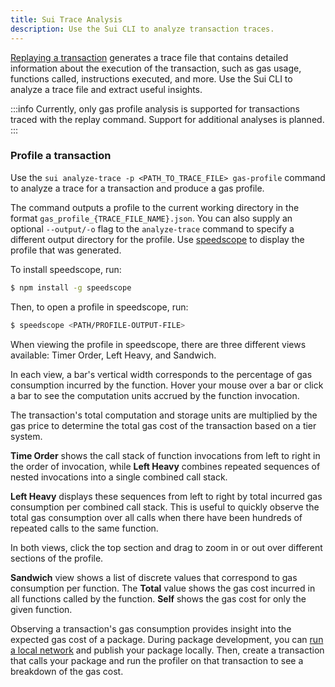 ```yaml
---
title: Sui Trace Analysis
description: Use the Sui CLI to analyze transaction traces.
---
```


[Replaying a transaction](./replay.mdx) generates a trace file that contains detailed information about the execution of the transaction, such as gas usage, functions called, instructions executed, and more. Use the Sui CLI to analyze a trace file and extract useful insights.

:::info
Currently, only gas profile analysis is supported for transactions traced with the replay command. Support for additional analyses is planned.
:::

### Profile a transaction

Use the `sui analyze-trace -p <PATH_TO_TRACE_FILE> gas-profile` command to analyze a trace for a transaction and produce a gas profile. 

The command outputs a profile to the current working directory in the format `gas_profile_{TRACE_FILE_NAME}.json`. You can also supply an optional `--output/-o` flag to the `analyze-trace` command to specify a different output directory for the profile. Use [speedscope](https://www.speedscope.app/) to display the profile that was generated.

To install speedscope, run:

```sh
$ npm install -g speedscope
```

Then, to open a profile in speedscope, run:

```sh
$ speedscope <PATH/PROFILE-OUTPUT-FILE>
```

When viewing the profile in speedscope, there are three different views available: Timer Order, Left Heavy, and Sandwich. 

In each view, a bar's vertical width corresponds to the percentage of gas consumption incurred by the function. Hover your mouse over a bar or click a bar to see the computation units accrued by the function invocation. 

The transaction's total computation and storage units are multiplied by the gas price to determine the total gas cost of the transaction based on a tier system.

**Time Order** shows the call stack of function invocations from left to right in the order of invocation, while **Left Heavy** combines repeated sequences of nested invocations into a single combined call stack. 

**Left Heavy** displays these sequences from left to right by total incurred gas consumption per combined call stack. This is useful to quickly observe the total gas consumption over all calls when there have been hundreds of repeated calls to the same function.

In both views, click the top section and drag to zoom in or out over different sections of the profile.

**Sandwich** view shows a list of discrete values that correspond to gas consumption per function. The **Total** value shows the gas cost incurred in all functions called by the function. **Self** shows the gas cost for only the given function.

Observing a transaction's gas consumption provides insight into the expected gas cost of a package. During package development, you can [run a local network](../../guides/developer/getting-started/local-network.mdx) and publish your package locally. Then, create a transaction that calls your package and run the profiler on that transaction to see a breakdown of the gas cost.
